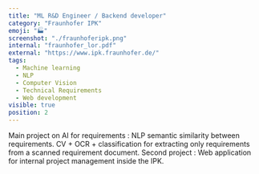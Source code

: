 ```yaml
---
title: "ML R&D Engineer / Backend developer"
category: "Fraunhofer IPK"
emoji: "🏭"
screenshot: "./fraunhoferipk.png"
internal: "fraunhofer_lor.pdf"
external: "https://www.ipk.fraunhofer.de/"
tags:
  - Machine learning
  - NLP
  - Computer Vision
  - Technical Requirements
  - Web development
visible: true
position: 2
---
```

Main project on AI for requirements : NLP semantic similarity between requirements. CV + OCR + classification for extracting only requirements from a scanned requirement document.
Second project : Web application for internal project management inside the IPK.

